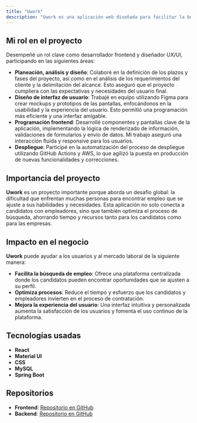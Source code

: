 ```yaml
---
title: "Uwork"
description: "Uwork es una aplicación web diseñada para facilitar la búsqueda de empleo, conectando a las personas con oportunidades laborales que se ajusten a sus habilidades, competencias y necesidades. Esta plataforma busca simplificar el proceso de búsqueda de trabajo, ofreciendo una experiencia intuitiva y personalizada tanto para candidatos como para empleadores."
---
```


## Mi rol en el proyecto

Desempeñé un rol clave como desarrollador frontend y diseñador UX/UI, participando en las siguientes áreas:

- **Planeación, análisis y diseño**: Colaboré en la definición de los plazos y fases del proyecto, así como en el análisis de los requerimientos del cliente y la delimitación del alcance. Esto aseguró que el proyecto cumpliera con las expectativas y necesidades del usuario final.
- **Diseño de interfaz de usuario**: Trabajé en equipo utilizando Figma para crear mockups y prototipos de las pantallas, enfocándonos en la usabilidad y la experiencia del usuario. Esto permitió una programación más eficiente y una interfaz amigable.
- **Programación frontend**: Desarrollé componentes y pantallas clave de la aplicación, implementando la lógica de renderizado de información, validaciones de formularios y envío de datos. Mi trabajo aseguró una interacción fluida y responsive para los usuarios.
- **Despliegue**: Participé en la automatización del proceso de despliegue utilizando GitHub Actions y AWS, lo que agilizó la puesta en producción de nuevas funcionalidades y correcciones.

## Importancia del proyecto

**Uwork** es un proyecto importante porque aborda un desafío global: la dificultad que enfrentan muchas personas para encontrar empleo que se ajuste a sus habilidades y necesidades. Esta aplicación no solo conecta a candidatos con empleadores, sino que también optimiza el proceso de búsqueda, ahorrando tiempo y recursos tanto para los candidatos como para las empresas.

## Impacto en el negocio

**Uwork** puede ayudar a los usuarios y al mercado laboral de la siguiente manera:

- **Facilita la búsqueda de empleo**: Ofrece una plataforma centralizada donde los candidatos pueden encontrar oportunidades que se ajusten a su perfil.
- **Optimiza procesos**: Reduce el tiempo y esfuerzo que los candidatos y empleadores invierten en el proceso de contratación.
- **Mejora la experiencia del usuario**: Una interfaz intuitiva y personalizada aumenta la satisfacción de los usuarios y fomenta el uso continuo de la plataforma.

## Tecnologías usadas

- **React**
- **Material UI**
- **CSS**
- **MySQL**
- **Spring Boot**

## Repositorios

- **Frontend**: [Repositorio en GitHub](https://github.com/dan8a112/u-work-frontend)
- **Backend**: [Repositorio en GitHub](https://github.com/SebastianHernandez69/u-work-backend)